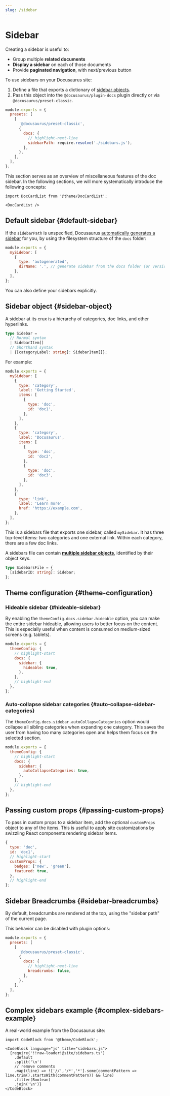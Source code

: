 ```yaml
---
slug: /sidebar
---
```


# Sidebar

Creating a sidebar is useful to:

- Group multiple **related documents**
- **Display a sidebar** on each of those documents
- Provide **paginated navigation**, with next/previous button

To use sidebars on your Docusaurus site:

1. Define a file that exports a dictionary of [sidebar objects](#sidebar-object).
2. Pass this object into the `@docusaurus/plugin-docs` plugin directly or via `@docusaurus/preset-classic`.

```js title="docusaurus.config.js"
module.exports = {
  presets: [
    [
      '@docusaurus/preset-classic',
      {
        docs: {
          // highlight-next-line
          sidebarPath: require.resolve('./sidebars.js'),
        },
      },
    ],
  ],
};
```

This section serves as an overview of miscellaneous features of the doc sidebar. In the following sections, we will more systematically introduce the following concepts:

```mdx-code-block
import DocCardList from '@theme/DocCardList';

<DocCardList />
```

## Default sidebar {#default-sidebar}

If the `sidebarPath` is unspecified, Docusaurus [automatically generates a sidebar](autogenerated.md) for you, by using the filesystem structure of the `docs` folder:

```js title="sidebars.js"
module.exports = {
  mySidebar: [
    {
      type: 'autogenerated',
      dirName: '.', // generate sidebar from the docs folder (or versioned_docs/<version>)
    },
  ],
};
```

You can also define your sidebars explicitly.

## Sidebar object {#sidebar-object}

A sidebar at its crux is a hierarchy of categories, doc links, and other hyperlinks.

```ts
type Sidebar =
  // Normal syntax
  | SidebarItem[]
  // Shorthand syntax
  | {[categoryLabel: string]: SidebarItem[]};
```

For example:

```js title="sidebars.js"
module.exports = {
  mySidebar: [
    {
      type: 'category',
      label: 'Getting Started',
      items: [
        {
          type: 'doc',
          id: 'doc1',
        },
      ],
    },
    {
      type: 'category',
      label: 'Docusaurus',
      items: [
        {
          type: 'doc',
          id: 'doc2',
        },
        {
          type: 'doc',
          id: 'doc3',
        },
      ],
    },
    {
      type: 'link',
      label: 'Learn more',
      href: 'https://example.com',
    },
  ],
};
```

This is a sidebars file that exports one sidebar, called `mySidebar`. It has three top-level items: two categories and one external link. Within each category, there are a few doc links.

A sidebars file can contain [**multiple sidebar objects**](multiple-sidebars.md), identified by their object keys.

```ts
type SidebarsFile = {
  [sidebarID: string]: Sidebar;
};
```

## Theme configuration {#theme-configuration}

### Hideable sidebar {#hideable-sidebar}

By enabling the `themeConfig.docs.sidebar.hideable` option, you can make the entire sidebar hideable, allowing users to better focus on the content. This is especially useful when content is consumed on medium-sized screens (e.g. tablets).

```js title="docusaurus.config.js"
module.exports = {
  themeConfig: {
    // highlight-start
    docs: {
      sidebar: {
        hideable: true,
      },
    },
    // highlight-end
  },
};
```

### Auto-collapse sidebar categories {#auto-collapse-sidebar-categories}

The `themeConfig.docs.sidebar.autoCollapseCategories` option would collapse all sibling categories when expanding one category. This saves the user from having too many categories open and helps them focus on the selected section.

```js title="docusaurus.config.js"
module.exports = {
  themeConfig: {
    // highlight-start
    docs: {
      sidebar: {
        autoCollapseCategories: true,
      },
    },
    // highlight-end
  },
};
```

## Passing custom props {#passing-custom-props}

To pass in custom props to a sidebar item, add the optional `customProps` object to any of the items. This is useful to apply site customizations by swizzling React components rendering sidebar items.

```js
{
  type: 'doc',
  id: 'doc1',
  // highlight-start
  customProps: {
    badges: ['new', 'green'],
    featured: true,
  },
  // highlight-end
};
```

## Sidebar Breadcrumbs {#sidebar-breadcrumbs}

By default, breadcrumbs are rendered at the top, using the "sidebar path" of the current page.

This behavior can be disabled with plugin options:

```js title="docusaurus.config.js"
module.exports = {
  presets: [
    [
      '@docusaurus/preset-classic',
      {
        docs: {
          // highlight-next-line
          breadcrumbs: false,
        },
      },
    ],
  ],
};
```

## Complex sidebars example {#complex-sidebars-example}

A real-world example from the Docusaurus site:

```mdx-code-block
import CodeBlock from '@theme/CodeBlock';

<CodeBlock language="js" title="sidebars.js">
  {require('!!raw-loader!@site/sidebars.ts')
    .default
    .split('\n')
    // remove comments
    .map((line) => !['//','/*','*'].some(commentPattern => line.trim().startsWith(commentPattern)) && line)
    .filter(Boolean)
    .join('\n')}
</CodeBlock>
```
